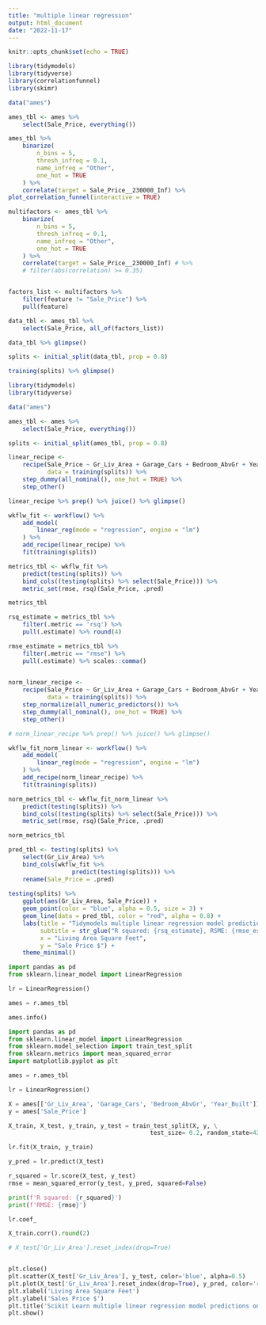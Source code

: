 ```yaml
---
title: "multiple linear regression"
output: html_document
date: "2022-11-17"
---
```


```r
knitr::opts_chunk$set(echo = TRUE)
```

```r
library(tidymodels)
library(tidyverse)
library(correlationfunnel)
library(skimr)

data("ames")

ames_tbl <- ames %>% 
    select(Sale_Price, everything())

ames_tbl %>% 
    binarize(
        n_bins = 5,
        thresh_infreq = 0.1,
        name_infreq = "Other",
        one_hot = TRUE
    ) %>% 
    correlate(target = Sale_Price__230000_Inf) %>% 
plot_correlation_funnel(interactive = TRUE)

multifactors <- ames_tbl %>% 
    binarize(
        n_bins = 5,
        thresh_infreq = 0.1,
        name_infreq = "Other",
        one_hot = TRUE
    ) %>% 
    correlate(target = Sale_Price__230000_Inf) # %>% 
    # filter(abs(correlation) >= 0.35)


factors_list <- multifactors %>% 
    filter(feature != "Sale_Price") %>% 
    pull(feature)


```

```r
data_tbl <- ames_tbl %>% 
    select(Sale_Price, all_of(factors_list))

data_tbl %>% glimpse()

splits <- initial_split(data_tbl, prop = 0.8)

training(splits) %>% glimpse()
```


```r
library(tidymodels)
library(tidyverse)

data("ames")

ames_tbl <- ames %>% 
    select(Sale_Price, everything())

splits <- initial_split(ames_tbl, prop = 0.8)

linear_recipe <- 
    recipe(Sale_Price ~ Gr_Liv_Area + Garage_Cars + Bedroom_AbvGr + Year_Built,
           data = training(splits)) %>% 
    step_dummy(all_nominal(), one_hot = TRUE) %>% 
    step_other()

linear_recipe %>% prep() %>% juice() %>% glimpse()

wkflw_fit <- workflow() %>% 
    add_model(
        linear_reg(mode = "regression", engine = "lm")
    ) %>% 
    add_recipe(linear_recipe) %>% 
    fit(training(splits))

metrics_tbl <- wkflw_fit %>% 
    predict(testing(splits)) %>% 
    bind_cols((testing(splits) %>% select(Sale_Price))) %>% 
    metric_set(rmse, rsq)(Sale_Price, .pred)

metrics_tbl
```


```r
rsq_estimate = metrics_tbl %>% 
    filter(.metric == 'rsq') %>% 
    pull(.estimate) %>% round(4)

rmse_estimate = metrics_tbl %>% 
    filter(.metric == "rmse") %>% 
    pull(.estimate) %>% scales::comma()
    
```

```r
norm_linear_recipe <- 
    recipe(Sale_Price ~ Gr_Liv_Area + Garage_Cars + Bedroom_AbvGr + Year_Built,
           data = training(splits)) %>% 
    step_normalize(all_numeric_predictors()) %>% 
    step_dummy(all_nominal(), one_hot = TRUE) %>% 
    step_other()

# norm_linear_recipe %>% prep() %>% juice() %>% glimpse()

wkflw_fit_norm_linear <- workflow() %>% 
    add_model(
        linear_reg(mode = "regression", engine = "lm")
    ) %>% 
    add_recipe(norm_linear_recipe) %>% 
    fit(training(splits))

norm_metrics_tbl <- wkflw_fit_norm_linear %>% 
    predict(testing(splits)) %>% 
    bind_cols((testing(splits) %>% select(Sale_Price))) %>% 
    metric_set(rmse, rsq)(Sale_Price, .pred)

norm_metrics_tbl
```

```r

pred_tbl <- testing(splits) %>% 
    select(Gr_Liv_Area) %>% 
    bind_cols(wkflw_fit %>% 
                  predict(testing(splits))) %>% 
    rename(Sale_Price = .pred)
    
testing(splits) %>% 
    ggplot(aes(Gr_Liv_Area, Sale_Price)) +
    geom_point(color = "blue", alpha = 0.5, size = 3) +
    geom_line(data = pred_tbl, color = "red", alpha = 0.8) +
    labs(title = "Tidymodels multiple linear regression model predictions on test data", 
         subtitle = str_glue("R squared: {rsq_estimate}, RSME: {rmse_estimate}"),
         x = "Living Area Square Feet",
         y = "Sale Price $") +
    theme_minimal()

```

```python
import pandas as pd
from sklearn.linear_model import LinearRegression

lr = LinearRegression()

ames = r.ames_tbl
```

```python
ames.info()

```

```python
import pandas as pd
from sklearn.linear_model import LinearRegression
from sklearn.model_selection import train_test_split
from sklearn.metrics import mean_squared_error
import matplotlib.pyplot as plt

ames = r.ames_tbl

lr = LinearRegression()

X = ames[['Gr_Liv_Area', 'Garage_Cars', 'Bedroom_AbvGr', 'Year_Built']]
y = ames['Sale_Price']

X_train, X_test, y_train, y_test = train_test_split(X, y, \
                                        test_size= 0.2, random_state=42)

lr.fit(X_train, y_train)

y_pred = lr.predict(X_test)

r_squared = lr.score(X_test, y_test)
rmse = mean_squared_error(y_test, y_pred, squared=False)

print(f'R squared: {r_squared}')
print(f'RMSE: {rmse}')

```

```python
lr.coef_
```
```python

X_train.corr().round(2)
```


```python
# X_test['Gr_Liv_Area'].reset_index(drop=True)


plt.close()
plt.scatter(X_test['Gr_Liv_Area'], y_test, color='blue', alpha=0.5)
plt.plot(X_test['Gr_Liv_Area'].reset_index(drop=True), y_pred, color='red')
plt.xlabel('Living Area Square Feet')
plt.ylabel('Sales Price $')
plt.title('Scikit Learn multiple linear regression model predictions on test data')
plt.show()

```

